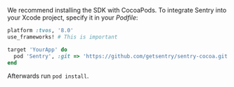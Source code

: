 We recommend installing the SDK with CocoaPods. To integrate Sentry into your Xcode project, specify it in your _Podfile_:

```ruby {filename:Podfile}
platform :tvos, '8.0'
use_frameworks! # This is important

target 'YourApp' do
  pod 'Sentry', :git => 'https://github.com/getsentry/sentry-cocoa.git', :tag => '{{ packages.version('sentry.cocoa') }}'
end
```

Afterwards run `pod install`.
